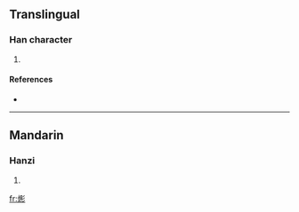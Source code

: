 ==Translingual==

===Han character===
{{Han char|rn=86|rad=火|as=07|sn=11|four=9282<sub>2</sub>|canj=火月卜竹 (FBYH)}}

# {{defn|Han|sort=火07}}

====References====
* {{Han ref|kx=0672.070|dkj=19062|dj=1080.240|hdz=32205.100|uh=70FF|ud=28927|bh=D653|bd=54867}}

----

==Mandarin==

===Hanzi===
{{cmn-hanzi|pin=[[róng]] ([[rong2]])|wg=jung<sup>2</sup>}}

# {{defn|Mandarin|sort=火07}}

[[fr:烿]]